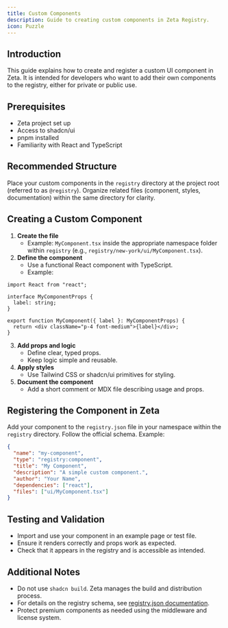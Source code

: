 ```yaml
---
title: Custom Components
description: Guide to creating custom components in Zeta Registry.
icon: Puzzle
---
```


## Introduction

This guide explains how to create and register a custom UI component in Zeta. It is intended for developers who want to add their own components to the registry, either for private or public use.

## Prerequisites

- Zeta project set up
- Access to shadcn/ui
- pnpm installed
- Familiarity with React and TypeScript

## Recommended Structure

Place your custom components in the `registry` directory at the project root (referred to as `@registry`).
Organize related files (component, styles, documentation) within the same directory for clarity.

## Creating a Custom Component

1. **Create the file**
   - Example: `MyComponent.tsx` inside the appropriate namespace folder within `registry` (e.g., `registry/new-york/ui/MyComponent.tsx`).
2. **Define the component**
   - Use a functional React component with TypeScript.
   - Example:

```tsx
import React from "react";

interface MyComponentProps {
  label: string;
}

export function MyComponent({ label }: MyComponentProps) {
  return <div className="p-4 font-medium">{label}</div>;
}
```

3. **Add props and logic**
   - Define clear, typed props.
   - Keep logic simple and reusable.
4. **Apply styles**
   - Use Tailwind CSS or shadcn/ui primitives for styling.
5. **Document the component**
   - Add a short comment or MDX file describing usage and props.

## Registering the Component in Zeta

Add your component to the `registry.json` file in your namespace within the `registry` directory. Follow the official schema. Example:

```json
{
  "name": "my-component",
  "type": "registry:component",
  "title": "My Component",
  "description": "A simple custom component.",
  "author": "Your Name",
  "dependencies": ["react"],
  "files": ["ui/MyComponent.tsx"]
}
```

## Testing and Validation

- Import and use your component in an example page or test file.
- Ensure it renders correctly and props work as expected.
- Check that it appears in the registry and is accessible as intended.

## Additional Notes

- Do not use `shadcn build`. Zeta manages the build and distribution process.
- For details on the registry schema, see [registry.json documentation](/docs/configuration/registry-json).
- Protect premium components as needed using the middleware and license system.
